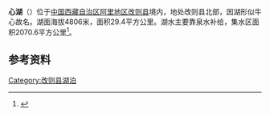 {{ViewTibetanScript}}
{{Infobox_lake
 |湖泊名稱 =心湖
 |湖泊照片 = 
 |湖泊照片標題 = 
 |測深圖 =
 |測深圖標題 =
 |湖泊所在地 = [[中国|中国]][[西藏|西藏]]
 |座標 = {{coord |34|23|N|84|15|E|display=inline,title|scale:500000_type:waterbody_region:CN}}
 |湖泊類別 =[[咸水湖|咸水湖]] 
 |流入 =
 |流出 =
 |集水區面積 =2070.6平方公里
 |集水區國家 =
 |湖泊長度 =
 |湖泊闊度 =
 |湖泊面積 =29.4平方公里
 |平均深度 = 
 |最深深度 = 
 |水體體積 = 
 |湖水停留時間 =
 |湖岸線長度 =
 |海拔高度 =4806米
 |湖中島嶼 =
 |湖邊城鎮 =
}}
{{Location map
 |China Tibet Ngari
 |mark=<!--dot-->Blue pog.svg
 |lat_deg=34|lat_min=23|lat_sec =
 |lon_deg=84|lon_min=15|lon_sec =
 |caption=心湖在[[西藏|西藏]]的位置。
 |position=right
 |width=350
 |float=right
}}
'''心湖'''（{{bo|z=ཤིན་མཚོ|w=shin mtsho|t=Shin Tso}}）位于[[中国|中国]][[西藏自治区|西藏自治区]][[阿里地区|阿里地区]][[改则县|改则县]]境内，地处改则县北部，因湖形似牛心故名。湖面海拔4806米，面积29.4平方公里。湖水主要靠泉水补给，集水区面积2070.6平方公里<ref>{{cite book zh |author=王苏民 窦鸿身 |title=中国湖泊志 |format=M |edition=1 |location=北京 |publisher=科学出版社 |date=1998|pages=445|id= ISBN 7-03-006706-1}}</ref>。
==参考资料==
{{Reflist}}

[[Category:改则县湖泊|Category:改则县湖泊]]
